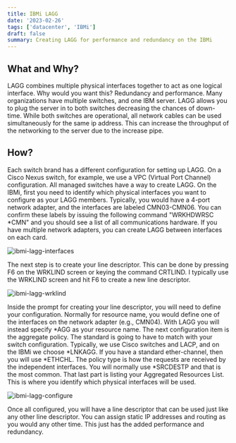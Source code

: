 ```yaml
---
title: IBMi LAGG
date: '2023-02-26'
tags: ['datacenter', 'IBMi']
draft: false
summary: Creating LAGG for performance and redundancy on the IBMi
---
```


## What and Why?

LAGG combines multiple physical interfaces together to act as one logical interface. Why would you want this?
Redundancy and performance. Many organizations have multiple switches, and one IBM server. LAGG allows you to plug
the server in to both switches decreasing the chances of down-time. While both switches are operational, all network
cables can be used simultaneously for the same ip address. This can increase the throughput of the networking to the
server due to the increase pipe.

## How?

Each switch brand has a different configuration for setting up LAGG. On a Cisco Nexus switch, for example, we use a
VPC (Virtual Port Channel) configuration. All managed switches have a way to create LAGG. On the IBMi, first you
need to identify which physical interfaces you want to configure as your LAGG members. Typically, you would have a
4-port network adapter, and the interfaces are labeled CMN03-CMN06. You can confirm these labels by issuing the
following command "WRKHDWRSC \*CMN" and you should see a list of all communications hardware. If you have multiple
network adapters, you can create LAGG between interfaces on each card.

![ibmi-lagg-interfaces](/static/images/lagg-ports.png)

The next step is to create your line descriptor. This can be done by pressing F6 on the WRKLIND screen or keying the
command CRTLIND. I typically use the WRKLIND screen and hit F6 to create a new line descriptor.

![ibmi-lagg-wrklind](/static/images/lagg-wrklind.png)

Inside the prompt for creating your line descriptor, you will need to define your configuration. Normally for
resource name, you would define one of the interfaces on the network adapter (e.g., CMN04). With LAGG you will
instead specify *AGG as your resource name. The next configuration item is the aggregate policy. The standard is
going to have to match with your switch configuration. Typically, we use Cisco switches and LACP, and on the IBMi we
choose *LNKAGG. If you have a standard ether-channel, then you will use *ETHCHL. The policy type is how the requests
are received by the independent interfaces. You will normally use *SRCDESTP and that is the most common. That last
part is listing your Aggregated Resources List. This is where you identify which physical interfaces will be used.

![ibmi-lagg-configure](/static/images/lagg-configure-line.png)

Once all configured, you will have a line descriptor that can be used just like any other line descriptor. You can
assign static IP addresses and routing as you would any other time. This just has the added performance and redundancy.
